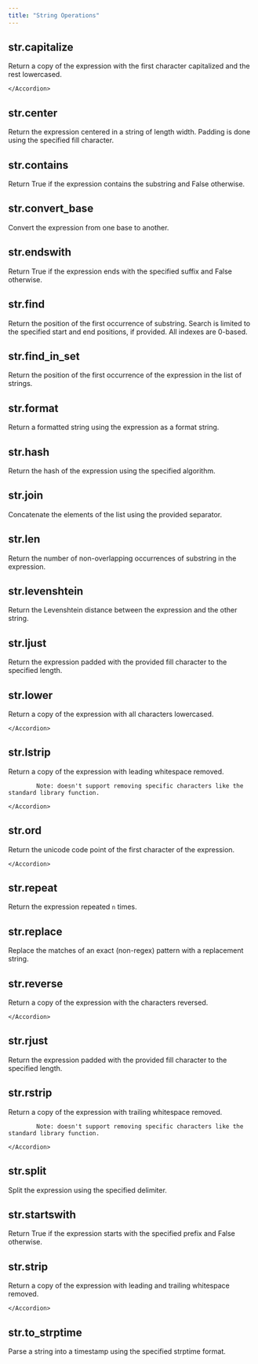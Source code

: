 ```yaml
---
title: "String Operations"
---
```

## str.capitalize
Return a copy of the expression with the first character capitalized and the rest lowercased.

<Accordion title="Parameters">
    
    </Accordion>

    
## str.center
Return the expression centered in a string of length width. Padding is done using the specified fill character.

<Accordion title="Parameters">
    <ParamField body="width" type="int | IntegerValue" required="true" >
</ParamField>

<ParamField body="fillchar" type="str | StringValue | None" required="false" >
</ParamField>
    </Accordion>

    
## str.contains
Return True if the expression contains the substring and False otherwise.

<Accordion title="Parameters">
    <ParamField body="substr" type="str | StringValue" required="true" >
</ParamField>
    </Accordion>

    
## str.convert_base
Convert the expression from one base to another.

<Accordion title="Parameters">
    <ParamField body="from_base" type="IntegerValue" required="true" >
</ParamField>

<ParamField body="to_base" type="IntegerValue" required="true" >
</ParamField>
    </Accordion>

    
## str.endswith
Return True if the expression ends with the specified suffix and False otherwise.

<Accordion title="Parameters">
    <ParamField body="end" type="str | StringValue" required="true" >
</ParamField>
    </Accordion>

    
## str.find
Return the position of the first occurrence of substring. Search is limited to the specified start and end positions, if provided. All indexes are 0-based.

<Accordion title="Parameters">
    <ParamField body="substr" type="str | StringValue" required="true" >
</ParamField>

<ParamField body="start" type="int | IntegerValue | None" required="false" >
</ParamField>

<ParamField body="end" type="int | IntegerValue | None" required="false" >
</ParamField>
    </Accordion>

    
## str.find_in_set
Return the position of the first occurrence of the expression in the list of strings.

<Accordion title="Parameters">
    <ParamField body="str_list" type="list[str]" required="true" >
</ParamField>
    </Accordion>

    
## str.format
Return a formatted string using the expression as a format string.

<Accordion title="Parameters">
    <ParamField body="args" type="Any" required="true" >
</ParamField>

<ParamField body="kwargs" type="Any" required="true" >
</ParamField>
    </Accordion>

    
## str.hash
Return the hash of the expression using the specified algorithm.

<Accordion title="Parameters">
    <ParamField body="algorithm" type="Literal['md5', 'sha1', 'sha256', 'sha512']" required="false" default="sha256" >
</ParamField>

<ParamField body="return_type" type="Literal['bytes', 'hex']" required="false" default="hex" >
</ParamField>
    </Accordion>

    
## str.join
Concatenate the elements of the list using the provided separator.

<Accordion title="Parameters">
    <ParamField body="strings" type="list[str | StringValue]" required="true" >
</ParamField>
    </Accordion>

    
## str.len
Return the number of non-overlapping occurrences of substring in the expression.

<Accordion title="Parameters">
    <ParamField body="substr" type="str | StringValue" required="true" >
</ParamField>
    </Accordion>

    
## str.levenshtein
Return the Levenshtein distance between the expression and the other string.

<Accordion title="Parameters">
    <ParamField body="other" type="str | StringValue" required="true" >
</ParamField>
    </Accordion>

    
## str.ljust
Return the expression padded with the provided fill character to the specified length.

<Accordion title="Parameters">
    <ParamField body="length" type="int | IntegerValue" required="true" >
</ParamField>

<ParamField body="fillchar" type="str | StringValue | None" required="false" default=" " >
</ParamField>
    </Accordion>

    
## str.lower
Return a copy of the expression with all characters lowercased.

<Accordion title="Parameters">
    
    </Accordion>

    
## str.lstrip
Return a copy of the expression with leading whitespace removed.

            Note: doesn't support removing specific characters like the standard library function.

<Accordion title="Parameters">
    
    </Accordion>

    
## str.ord
Return the unicode code point of the first character of the expression.

<Accordion title="Parameters">
    
    </Accordion>

    
## str.repeat
Return the expression repeated `n` times.

<Accordion title="Parameters">
    <ParamField body="n" type="int | IntegerValue" required="true" >
</ParamField>
    </Accordion>

    
## str.replace
Replace the matches of an exact (non-regex) pattern with a replacement string.

<Accordion title="Parameters">
    <ParamField body="pattern" type="str | StringValue" required="true" >
</ParamField>

<ParamField body="replacement" type="str | StringValue" required="true" >
</ParamField>
    </Accordion>

    
## str.reverse
Return a copy of the expression with the characters reversed.

<Accordion title="Parameters">
    
    </Accordion>

    
## str.rjust
Return the expression padded with the provided fill character to the specified length.

<Accordion title="Parameters">
    <ParamField body="length" type="int | IntegerValue" required="true" >
</ParamField>

<ParamField body="fillchar" type="str | StringValue | None" required="false" default=" " >
</ParamField>
    </Accordion>

    
## str.rstrip
Return a copy of the expression with trailing whitespace removed.

            Note: doesn't support removing specific characters like the standard library function.

<Accordion title="Parameters">
    
    </Accordion>

    
## str.split
Split the expression using the specified delimiter.

<Accordion title="Parameters">
    <ParamField body="delimiter" type="str | StringValue" required="true" >
</ParamField>
    </Accordion>

    
## str.startswith
Return True if the expression starts with the specified prefix and False otherwise.

<Accordion title="Parameters">
    <ParamField body="start" type="str | StringValue" required="true" >
</ParamField>
    </Accordion>

    
## str.strip
Return a copy of the expression with leading and trailing whitespace removed.

<Accordion title="Parameters">
    
    </Accordion>

    
## str.to_strptime
Parse a string into a timestamp using the specified strptime format.

<Accordion title="Parameters">
    <ParamField body="format" type="str | StringValue" required="true" >
</ParamField>
    </Accordion>

    
    
